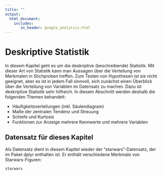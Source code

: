 ```yaml
---
title: ""
output: 
  html_document:
    includes:
       in_header: google_analytics.html
---
```

# Deskriptive Statistik

In diesem Kapitel geht es um die deskriptive (beschreibende) Statistik. Mit dieser Art von Statistik kann man Aussagen über die Verteilung von Merkmalen in Stichproben treffen. Zum Testen von Hypothesen ist sie nicht geeignet, aber es ist in jedem Fall sinnvoll, sich zunächst einen Überblick über die Verteilung von Variablen im Datensatz zu machen. Dazu ist deskriptive Statistik sehr hilfreich. In diesem Abschnitt werden deshalb die folgenden Themen behandelt:

- Häufigkeitsverteilungen (inkl. Säulendiagram)
- Maße der zentralen Tendenz und Streuung
- Schiefe und Kurtosis
- Funktionen zur Anzeige mehrere Kennwerte und mehrere Variablen 

## Datensatz für dieses Kapitel

Als Datensatz dient in diesem Kapitel wieder der "starwars"-Datensatz, der im Paket dplyr enthalten ist. Er enthält verschiedene Merkmale von Starwars-Figuren:

```r
starwars
```
